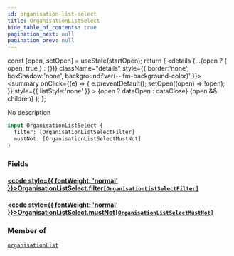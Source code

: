 ```yaml
---
id: organisation-list-select
title: OrganisationListSelect
hide_table_of_contents: true
pagination_next: null
pagination_prev: null
---
```







  const [open, setOpen] = useState(startOpen);
  return (
    <details {...(open ? { open: true } : {})} className="details" style={{ border:'none', boxShadow:'none', background:'var(--ifm-background-color)' }}>
      <summary
        onClick={(e) => {
          e.preventDefault();
          setOpen((open) => !open);
        }}
        style={{ listStyle:'none' }}
      >
      {open ? dataOpen : dataClose}
      </summary>
      {open && children}
    </details>
  );
};




No description


```graphql
input OrganisationListSelect {
  filter: [OrganisationListSelectFilter]
  mustNot: [OrganisationListSelectMustNot]
}
```




### Fields

#### [<code style={{ fontWeight: 'normal' }}>OrganisationListSelect.<b>filter</b></code>](#)<Bullet />[`[OrganisationListSelectFilter]`](/cris/inputs/organisation-list-select-filter) <Badge class="secondary" text="list"/> <Badge class="secondary" text="input"/>
> 
> 

#### [<code style={{ fontWeight: 'normal' }}>OrganisationListSelect.<b>mustNot</b></code>](#)<Bullet />[`[OrganisationListSelectMustNot]`](/cris/inputs/organisation-list-select-must-not) <Badge class="secondary" text="list"/> <Badge class="secondary" text="input"/>
> 
> 



### Member of

[`organisationList`](/cris/queries/organisation-list)  <Badge class="secondary" text="query"/>

